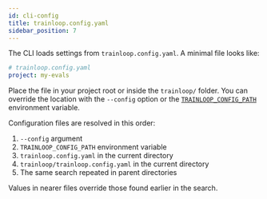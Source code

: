 ```yaml
---
id: cli-config
title: trainloop.config.yaml
sidebar_position: 7
---
```


The CLI loads settings from `trainloop.config.yaml`. A minimal file looks like:

```yaml
# trainloop.config.yaml
project: my-evals
```

Place the file in your project root or inside the `trainloop/` folder. You can override the location with the `--config` option or the [`TRAINLOOP_CONFIG_PATH`](./env-vars#trainloop_config_path) environment variable.

Configuration files are resolved in this order:

1. `--config` argument
2. `TRAINLOOP_CONFIG_PATH` environment variable
3. `trainloop.config.yaml` in the current directory
4. `trainloop/trainloop.config.yaml` in the current directory
5. The same search repeated in parent directories

Values in nearer files override those found earlier in the search.

